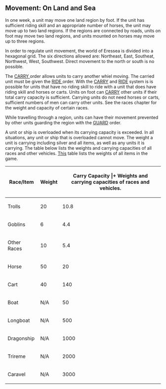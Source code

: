 == Movement: On Land and Sea ==

In one week, a unit may move one land region by foot. If the unit has sufficient riding skill and an appropriate number of horses, the unit may move up to two land regions. If the regions are connected by roads, units on foot may move two land regions, and units mounted on horses may move up to three regions.

In order to regulate unit movement, the world of Eressea is divided into a hexagonal grid. The six directions allowed are: Northeast, East, Southeat, Northwest, West, Southwest. Direct movement to the north or south is no possible.

The [[CARRY|CARRY <unit id>]] order allows units to carry another whiel moving. The carried unit must be given the [[RIDE|RIDE <unit id>]] order. With the [[CARRY]] and [[RIDE]] system is is possible for units that have no riding skill to ride with a unit that does have riding skill and horses or carts. Units on foot can [[CARRY]] other units if their total carry capacity is sufficient. Carrying units do not need horses or carts, sufficient numbers of men can carry other units. See the races chapter for the weight and capacity of certain races.

While travelling through a region, units can have their movement prevented by other units guarding the region with the [[GUARD]] order.

A unit or ship is overloaded when its carrying capacity is exceeded. In all situations, any unit or ship that is overloaded cannot move. The weight a unit is carrying including silver and all items, as well as any units it is carrying. The table below lists the weights and carrying capacities of all races and other vehicles. [[Goods|This]] table lists the weights of all items in the game.

{| border="0" cellspacing="1" align="center"
|- style="background-color:#aaaaaa"
!Race/Item 	!!Weight 	!!Carry Capacity
|+ Weights and carrying capacities of races and vehicles. 
|- style="background-color:#eeeeee"
|Trolls 	||20 	||10.8
|- style="background-color:#cccccc"
|Goblins 	||6 	||4.4
|- style="background-color:#eeeeee"
|Other Races 	||10 	||5.4
|- style="background-color:#cccccc"
|Horse 	||50 	||20
|- style="background-color:#eeeeee"
|Cart 	||40 	||140
|- style="background-color:#cccccc"
|Boat 	||N/A 	||50
|- style="background-color:#eeeeee"
|Longboat 	||N/A 	||500
|- style="background-color:#cccccc"
|Dragonship 	||N/A 	||1000
|- style="background-color:#eeeeee"
|Trireme 	||N/A 	||2000
|- style="background-color:#cccccc"
|Caravel 	||N/A 	||3000
|}